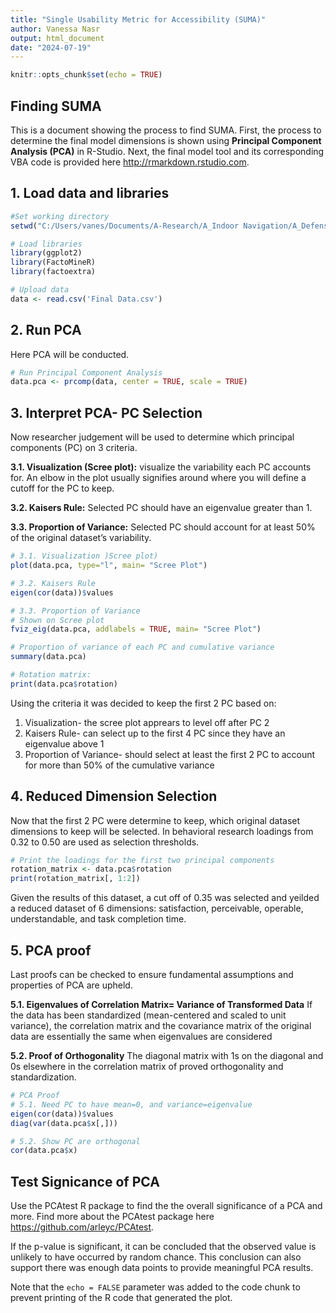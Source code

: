 ```yaml
---
title: "Single Usability Metric for Accessibility (SUMA)"
author: Vanessa Nasr
output: html_document
date: "2024-07-19"
---
```


```r
knitr::opts_chunk$set(echo = TRUE)
```

## Finding SUMA

This is a document showing the process to find SUMA. First, the process to determine the final model dimensions is shown using **Principal Component Analysis (PCA)** in R-Studio. Next, the final model tool and its corresponding VBA code is provided here <http://rmarkdown.rstudio.com>.

## 1. Load data and libraries
```r
#Set working directory
setwd("C:/Users/vanes/Documents/A-Research/A_Indoor Navigation/A_Defense/PCA")

# Load libraries
library(ggplot2)
library(FactoMineR)
library(factoextra)

# Upload data
data <- read.csv('Final Data.csv')
```
## 2. Run PCA
Here PCA will be conducted.
```r
# Run Principal Component Analysis
data.pca <- prcomp(data, center = TRUE, scale = TRUE) 

```

## 3. Interpret PCA- PC Selection
Now researcher judgement will be used to determine which principal components (PC) on 3 criteria.

**3.1. Visualization (Scree plot):**
visualize the variability each PC accounts for. An elbow in the plot usually signifies around where you will define a cutoff for the PC to keep.

**3.2. Kaisers Rule:**
Selected PC should have an eigenvalue greater than 1.

**3.3. Proportion of Variance:**
Selected PC should account for at least 50% of the original dataset's variability. 

```r
# 3.1. Visualization )Scree plot)
plot(data.pca, type="l", main= "Scree Plot")  

# 3.2. Kaisers Rule
eigen(cor(data))$values 

# 3.3. Proportion of Variance 
# Shown on Scree plot
fviz_eig(data.pca, addlabels = TRUE, main= "Scree Plot")

# Proportion of variance of each PC and cumulative variance 
summary(data.pca)  

# Rotation matrix:
print(data.pca$rotation)
```
Using the criteria it was decided to keep the first 2 PC based on:

1. Visualization- the scree plot apprears to level off after PC 2
2. Kaisers Rule-  can select up to the first 4 PC since they have an eigenvalue above 1
3. Proportion of Variance- should select at least the first 2 PC to account for more than 50% of the cumulative variance 

## 4. Reduced Dimension Selection
Now that the first 2 PC were determine to keep, which original dataset dimensions to keep will be selected. In behavioral research loadings from 0.32 to 0.50 are used as selection thresholds.

```r
# Print the loadings for the first two principal components
rotation_matrix <- data.pca$rotation
print(rotation_matrix[, 1:2])
```
Given the results of this dataset, a cut off of 0.35 was selected and yeilded a reduced dataset of 6 dimensions: satisfaction, perceivable, operable, understandable, and task completion time.

## 5. PCA proof
Last proofs can be checked to ensure fundamental assumptions and properties of PCA are upheld. 

**5.1. Eigenvalues of Correlation Matrix= Variance of Transformed Data**
If the data has been standardized (mean-centered and scaled to unit variance), the correlation matrix and the covariance matrix of the original data are essentially the same when eigenvalues are considered

**5.2. Proof of Orthogonality**
The diagonal matrix with 1s on the diagonal and 0s elsewhere in the correlation matrix of proved orthogonality and standardization. 
```r
# PCA Proof
# 5.1. Need PC to have mean=0, and variance=eigenvalue
eigen(cor(data))$values 
diag(var(data.pca$x[,]))  

# 5.2. Show PC are orthogonal
cor(data.pca$x)
```

## Test Signicance of PCA
Use the PCAtest R package to find the the overall significance of a PCA and more. Find more about the PCAtest package here <https://github.com/arleyc/PCAtest>.

If the p-value is significant, it can be concluded that the observed value is unlikely to have occurred by random chance. This conclusion can also support there was enough data points to provide meaningful PCA results.



Note that the `echo = FALSE` parameter was added to the code chunk to prevent printing of the R code that generated the plot.
